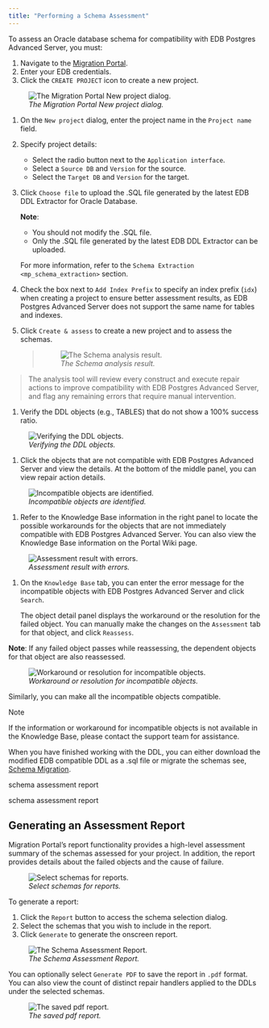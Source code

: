 ```yaml
---
title: "Performing a Schema Assessment"
---
```


<div id="mp_schema_assessment" class="registered_link"></div>


To assess an Oracle database schema for compatibility with EDB Postgres Advanced Server, you must:

1.  Navigate to the [Migration Portal](https://migration.enterprisedb.com).
2.  Enter your EDB credentials.
3.  Click the `CREATE PROJECT` icon to create a new project.

<figure><img src="images/mp_schema_assessment_new_project.png" class="align-center" alt="The Migration Portal New project dialog." /><figcaption aria-hidden="true"><em>The Migration Portal New project dialog.</em></figcaption></figure>

1.  On the `New project` dialog, enter the project name in the `Project name` field.

2.  Specify project details:

    -   Select the radio button next to the `Application interface`.
    -   Select a `Source DB` and `Version` for the source.
    -   Select the `Target DB` and `Version` for the target.

3.  Click `Choose file` to upload the .SQL file generated by the latest EDB DDL Extractor for Oracle Database.

    **Note**:

    -   You should not modify the .SQL file.
    -   Only the .SQL file generated by the latest EDB DDL Extractor can be uploaded.

    For more information, refer to the `Schema Extraction <mp_schema_extraction>` section.

4.  Check the box next to `Add Index Prefix` to specify an index prefix (`idx`) when creating a project to ensure better assessment results, as EDB Postgres Advanced Server does not support the same name for tables and indexes.

5.  Click `Create & assess` to create a new project and to assess the schemas.

    > <figure><img src="images/mp_schema_assessment_analysis_result.png" class="align-center" alt="The Schema analysis result." /><figcaption aria-hidden="true"><em>The Schema analysis result.</em></figcaption></figure>

> The analysis tool will review every construct and execute repair actions to improve compatibility with EDB Postgres Advanced Server, and flag any remaining errors that require manual intervention.

1.  Verify the DDL objects (e.g., TABLES) that do not show a 100% success ratio.

<figure><img src="images/mp_schema_assessment_verifying_ddl.png" class="align-center" alt="Verifying the DDL objects." /><figcaption aria-hidden="true"><em>Verifying the DDL objects.</em></figcaption></figure>

1.  Click the objects that are not compatible with EDB Postgres Advanced Server and view the details. At the bottom of the middle panel, you can view repair action details.

<figure><img src="images/mp_schema_assessment_incompatible.png" class="align-center" alt="Incompatible objects are identified." /><figcaption aria-hidden="true"><em>Incompatible objects are identified.</em></figcaption></figure>

1.  Refer to the Knowledge Base information in the right panel to locate the possible workarounds for the objects that are not immediately compatible with EDB Postgres Advanced Server. You can also view the Knowledge Base information on the Portal Wiki page.

<figure><img src="images/mp_schema_assessment_errors.png" class="align-center" alt="Assessment result with errors." /><figcaption aria-hidden="true"><em>Assessment result with errors.</em></figcaption></figure>

1.  On the `Knowledge Base` tab, you can enter the error message for the incompatible objects with EDB Postgres Advanced Server and click `Search`.

    The object detail panel displays the workaround or the resolution for the failed object. You can manually make the changes on the `Assessment` tab for that object, and click `Reassess`.

**Note**: If any failed object passes while reassessing, the dependent objects for that object are also reassessed.

<figure><img src="images/mp_schema_assessment_workaround.png" class="align-center" alt="Workaround or resolution for incompatible objects." /><figcaption aria-hidden="true"><em>Workaround or resolution for incompatible objects.</em></figcaption></figure>

Similarly, you can make all the incompatible objects compatible.

<div class="note">

<div class="title">

Note

</div>

If the information or workaround for incompatible objects is not available in the Knowledge Base, please contact the support team for assistance.

</div>

When you have finished working with the DDL, you can either download the modified EDB compatible DDL as a .sql file or migrate the schemas see, [Schema Migration](#mp_schema_migration).

<div id="mp_report" class="registered_link"></div>

<div class="index">

schema assessment report

</div>

<div class="index">

schema assessment report

</div>

## Generating an Assessment Report

Migration Portal’s report functionality provides a high-level assessment summary of the schemas assessed for your project. In addition, the report provides details about the failed objects and the cause of failure.

<figure><img src="images/mp_schema_assessment_select_schema.png" class="align-center" alt="Select schemas for reports." /><figcaption aria-hidden="true"><em>Select schemas for reports.</em></figcaption></figure>

To generate a report:

1.  Click the `Report` button to access the schema selection dialog.
2.  Select the schemas that you wish to include in the report.
3.  Click `Generate` to generate the onscreen report.

<figure><img src="images/mp_schema_assessment_schema_report.png" class="align-center" alt="The Schema Assessment Report." /><figcaption aria-hidden="true"><em>The Schema Assessment Report.</em></figcaption></figure>

You can optionally select `Generate PDF` to save the report in `.pdf` format. You can also view the count of distinct repair handlers applied to the DDLs under the selected schemas.

<figure><img src="images/mp_schema_assessment_schema_report_pdf.png" class="align-center" alt="The saved pdf report." /><figcaption aria-hidden="true"><em>The saved pdf report.</em></figcaption></figure>
